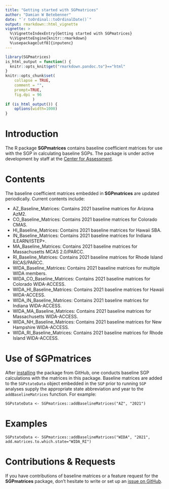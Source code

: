```yaml
---
title: "Getting started with SGPmatrices"
author: "Damian W Betebenner"
date: "`r toOrdinal::toOrdinalDate()`"
output: rmarkdown::html_vignette
vignette: >
  %\VignetteIndexEntry{Getting started with SGPmatrices}
  %\VignetteEngine{knitr::rmarkdown}
  %\usepackage[utf8]{inputenc}
---
```


```r
library(SGPmatrices)
is_html_output = function() {
  knitr::opts_knit$get("rmarkdown.pandoc.to")=="html"
}
knitr::opts_chunk$set(
    collapse = TRUE,
    comment = "",
    prompt=TRUE,
    fig.dpi = 96
			)
if (is_html_output()) {
    options(width=1000)
}
```

# Introduction

The R package **SGPmatrices** contains baseline coefficient matrices for use with the SGP in calculating baseline SGPs.
The package is under active development by staff at the [Center for Assessment](https://www.nciea.org).

# Contents

The baseline coefficient matrices embedded in **SGPmatrices** are updated periodically. Current contents include:

* AZ_Baseline_Matrices: Contains 2021 baseline matrices for Arizona AzM2.
* CO_Baseline_Matrices: Contains 2021 baseline matrices for Colorado CMAS.
* HI_Baseline_Matrices: Contains 2021 baseline matrices for Hawaii SBA.
* IN_Baseline_Matrices: Contains 2021 baseline matrices for Indiana ILEARN/ISTEP+.
* MA_Baseline_Matrices: Contains 2021 baseline matrices for Massachusetts MCAS 2.0/PARCC.
* RI_Baseline_Matrices: Contains 2021 baseline matrices for Rhode Island RICAS/PARCC.
* WIDA_Baseline_Matrices: Contains 2021 baseline matrices for multiple WIDA members.
* WIDA_CO_Baseline_Matrices: Contains 2021 baseline matrices for Colorado WIDA-ACCESS.
* WIDA_HI_Baseline_Matrices: Contains 2021 baseline matrices for Hawaii WIDA-ACCESS.
* WIDA_IN_Baseline_Matrices: Contains 2021 baseline matrices for Indiana WIDA-ACCESS.
* WIDA_MA_Baseline_Matrices: Contains 2021 baseline matrices for Massachusetts WIDA-ACCESS.
* WIDA_NH_Baseline_Matrices: Contains 2021 baseline matrices for New Hampshire WIDA-ACCESS.
* WIDA_RI_Baseline_Matrices: Contains 2021 baseline matrices for Rhode Island WIDA-ACCESS.

# Use of SGPmatrices

After [installing](../index.html#installation) the package from GitHub, one conducts baseline SGP calculations with the matrices in this package.
Baseline matrices are added to the `SGPstateData` object embedded in the `SGP` prior to running `SGP` analyses supply the appropriate state abbreviation and year
to the `addBaselineMatrices` function. For example:

```
SGPstateData <- SGPmatrices::addBaselineMatrices("AZ", "2021")
```

# Examples

```
SGPstateData <- SGPmatrices::addBaselineMatrices("WIDA", "2021", add.matrices.to.which.state="WIDA_RI")
```

# Contributions & Requests

If you have contributions of baseline matrices or a feature request for the **SGPmatrices** package, don't hesitate to write or set
up an [issue on GitHub](https://github.com/CenterForAssessment/SGPmatrices/issues).

